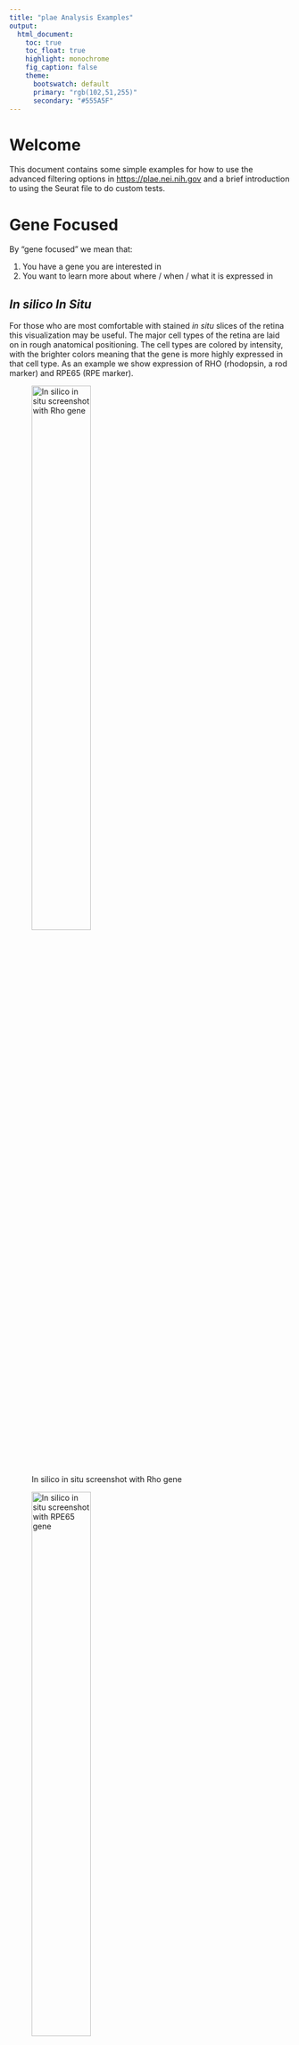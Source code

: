 ```yaml
---
title: "plae Analysis Examples"
output:
  html_document:
    toc: true
    toc_float: true
    highlight: monochrome
    fig_caption: false
    theme:
      bootswatch: default
      primary: "rgb(102,51,255)"
      secondary: "#555A5F"
---
```

# Welcome

This document contains some simple examples for how to use the advanced filtering options in [https://plae.nei.nih.gov]() and a brief introduction to using the Seurat file to do custom tests. 

# Gene Focused

By "gene focused" we mean that:

1. You have a gene you are interested in
2. You want to learn more about where / when / what it is expressed in

## *In silico* *In Situ*

For those who are most comfortable with stained *in situ* slices of the retina this visualization may be useful. The major cell types of the retina are laid on in rough anatomical positioning. The cell types are colored by intensity, with the brighter colors meaning that the gene is more highly expressed in that cell type. As an example we show expression of RHO (rhodopsin, a rod marker) and RPE65 (RPE marker).

![In silico in situ screenshot with Rho gene](screenshots/rho_in_situ.png){width=50%}

![In silico in situ screenshot with RPE65 gene](screenshots/rpe65_in_situ.png){width=50%}


## UMAP - Table

If you are curious about a gene, then there are several ways you can learn about its retinal cell type expression patterning. We will use [ATOH7](https://www.sciencedirect.com/science/article/pii/S0012160612001418?via%3Dihub), a transcription factor that regulates retinal ganglion development as our example gene. 

The UMAP view is a two dimensional representation of the individual cells in the scEiaD. Cells that are closer together have more related gene expression profiles (and thus are likely to be similar cell types). 

Let's go the UMAP - Table viewer in plae:

Viz -> UMAP - Tables

![umap visualization with atoh7 gene](screenshots/atoh7_umap_navigation.png){width=75%}

Dark gray are cells which have no detectable ATOH7.

Yellow is the highest expression and dark purple is the lowest expression. 

![umap visualization with atoh7 with relaxed expression filtering](screenshots/atoh7_umap.png){width=75%}

## Show highest expressing cells

What if we want to see which cells have the highest expression? We can use the "Filter Gene Expression" slider to only show cells with expression above a log2(expression) value.

We see that the highest expressing cells are in the "center" before the branching happens.

![umap visualization with atoh7 with tightened expression filtering](screenshots/atoh7_umap_filtered.png){width=75%}

## Species Filtering

By default plae shows data for all organisms in the database (human, mouse, macaque). 

If we only want to see ATOH7 expression in human data, then that is very easy with the powerful "Scatter Filter Category" and "Gene Filter On" sections.

![umap visualization with atoh7 on only human data](screenshots/atoh7_umap_filtered_human_only.png){width=75%}

## Table Information

While the UMAP view is cool looking, it can't show you everything....what if we want to know what kind of cells are expressing ATOH7?

We can have quantified information on where ATOH7 is expressed by Cell Type (predicted) (this is our machine learned cell type labels) and organism.

![screenshot of atoh7 gene info table](screenshots/atoh7_table.png){width=75%}

We see that about 50% of the mouse and human neurogenic cell type express ATOH7. In raw counts that is 16,449 of 28,811 total mouse neurogenic cells. They have an average expression of 1.86. You can sort or filter the table based on queries. If you wanted to see ATOH7 expression in the RGCs this is trivial to do by typing in the box below.

![screenshot of atoh7 gene info table with filtering shown for cell type](screenshots/atoh7_table_search.png){width=75%}

This shows us that ATOH7 expression seems to be dropping in the maturing/mature RGCs (and is much lower in the macaque) relative to the neurogenic population. 

## Study filtering

As scEiaD is constructed from publicly available datasets, you can also filter the data to only show results from a specific paper. This may be useful if you using the results from that paper and want to check or confirm a finding. 

You can see information about the papers / studies in scEiaD by using the adjacent "Make Meta Table" section as follows:

![meta table study screenshot](screenshots/meta_table_studies.png){width=75%}

We see that the Clark et al. 2019 study did Smart-seq2 and 10X across many developmental time points in mouse. They study_accession ID is SRP158081. We can use this ID to look at ATOH7 expression only in this study in both the UMAP view and the table view

![umap visualization of atoh7 expression in Clark et al 2019 study](screenshots/atoh7_umap_clark_only.png){width=75%}

![table info for atoh7 only showing info from Clark et al](screenshots/atoh7_table_clark_only.png){width=75%}


# Expression Plot

As we have a huge number of studies and samples, we can use this (for single cell data) unusual view: a boxplot! We can see how ATOH7 expression changes across celltype *and* study.

## How do we get here?

![expression plot page screenshot](screenshots/atoh7_exp_navigation.png)

## Make a plot....that shows nothing?

We've entered ATOH7 as the gene to plot (1). We are faceting (splitting the plot into separate sub-plots) on Cell Type (predict) (2). We are coloring the data points by study_accession (each study's average gene expression across the Cell Type (predict) is plotted separately) (3). But we see ... nothing. Why?

![atoh7 expression plot intentional bad example screenshot](screenshots/atoh7_exp_bad_view.png)

That is because the Plot Height (400) is not high enough. The text is prioritized over the data, so they are hidden. As it is extremely difficult to "auto" pick the correct height, it was more straightforward to have the user pick it. Usually a value around 700 - 1200 will give a reasonable view.

## Useable plot
![atoh7 expression plot with sufficient plot height given](screenshots/atoh7_exp_view.png)

So yes, now we can see the data. 

## Some cones have ATOH7 expression?

So each point is an independent study. We see high ATOH7 expression in the neurogenic population, across many studies. But we also see one of studies with ATOH7 expression in cones. The legend shows which colors correspond to which study.

![screenshot of legend of expression plot](screenshots/atoh7_exp_legend.png)
One of the studies is a bright pink...probably SRP200599. We can confirm that by replotting the data with a filter that only shows study_accession SRP200599.

![](screenshots/atoh7_exp_SRP200599.png)

Yep, that is it. We can jump to the UMAP - Table view to pull up the metadata we have extracted about the study. 

![](screenshots/atoh7_table_SRP200599.png)

This is from [Buenaventura et al. ](https://pubmed.ncbi.nlm.nih.gov/31260032/) and is a study that enriched early mouse cones. Some [work](https://www.sciencedirect.com/science/article/pii/S1534580720303075?via%3Dihub) suggests that loss of ATOH7 inhibits cone specification. These cones may be "early" cones or late neurogenic cells that are developing into cones. 


# Cell Type Focused

If you want to get a sense about *what* is present in scEiaD, then there are several tools you can use. For our example, we will be starting with the rods.

## How many rods do we have?
These are published labels
![](screenshots/rods_table.png)

## How many rods do we have after the machine learning?
![](screenshots/rods_predict_table.png)

## How many rods (predicted) do we have across organism?
![](screenshots/rods_predict_org_table.png)

## How many rods (predicted) we we have across organism and study?
![](screenshots/rods_predict_org_study_table.png)

## What genes are differentially expressed in the Rods?

![](screenshots/rods_diff_test.png)

## And what does ROM1 expression look like in the UMAP?

![](screenshots/rods_rom1_umap.png)

Very high expression in the rods (and expressed in other cells too)

# Advanced Stuff - Analysis in R

We provide the full data as seurat (v3) or anndata (scanpy) objects you can download for boutique analysis. Here we demonstrate how you can use the Seurat object to run a quick custom diff test on a sub-population of neurogenic cells. The Seurat object is 25 GB in size and likely will cause serious memory issues on a generic laptop. 

```r
library(Seurat)
library(tidyverse)
library(SingleCellExperiment)
library(scran)
library(org.Hs.eg.db)
#system('wget -O ~/data/scEiaD_2022_02/scEiaD_all_seurat_v3.Rdata https://hpc.nih.gov/~mcgaugheyd/scEiaD/2022_03_22/scEiaD_all_seurat_v3.Rdata)
# the -O renames the file and puts it in the ~/data/scEiaD directory
load('~/data/scEiaD_2022_02/scEiaD_all_seurat_v3.Rdata')
```

## ID neurogenic cells in different clusters
We see that the neurogenic cells are a small minority of these clusters. But perhaps still we can find some interesting differences between them. 
```r
scEiaD@meta.data %>% 
  group_by(cluster, CellType_predict) %>% 
  summarise(Count = n()) %>% 
  mutate(Perc = (Count / sum(Count)) * 100) %>% 
  filter(Perc > 5) %>% 
  filter(CellType_predict == 'Neurogenic Cell') %>% 
  arrange(-Count)
```

The most common is cluster 62 and 40

### Compare cluster 62 - Neurogenic vs cluster 40 - Neurogenic
This will take a few minutes to run. This is why we cannot offer on-demand custom diff testing as while it runs the whole app shuts down for *everyone* while it computes. 
```r
# Create new column with a pasted together cluster ID and a CellType
scEiaD <- AddMetaData(scEiaD, 
                      metadata = 
                        paste0(
                          scEiaD@meta.data$cluster, 
                          '_', 
                          scEiaD@meta.data$CellType_predict
                        ), 
                      col.name = 'clusterCT' )
# tell Seurat this new column is the default identity
Idents(scEiaD) <- scEiaD@meta.data$clusterCT
diff_test <- FindMarkers(scEiaD, ident.1 = '62_Neurogenic Cell', ident.2 = '40_Neurogenic Cell')
diff_test %>% arrange(p_val) %>% filter(abs(avg_log2FC) > 2) %>% head(5)
```

We see the second hit (by p value and log2FC > 2) is INSM1 (ENSG00000173404). It was reported by Anne Morris's group (https://iovs.arvojournals.org/article.aspx?articleid=2148558) that knocking down this gene leads to differentiation issues in the eye.


## Compare macula cones vs peripheral cones
Let us now demonstrate how having a deep and sort of well annotated set of data can be of value in asking more specific questions, like "how do macula/fovea cones differ relative to peripheral cones."

First, we need to see whether this is even a tractable question.
```r
scEiaD@meta.data %>% 
  as_tibble() %>% 
  group_by(retina_region, organism, study_accession, CellType_predict) %>% 
  summarise(Count = n()) %>% 
  filter(CellType_predict %in% c("Cone")) %>% 
  filter(Count > 10, !is.na(retina_region))
```
Yes, we have several human studies with macula / peripheral cone cells. 

Let's demonstrate how we can quickly run a conservative differential expression test the leverages the many studies we have. The "traditional" scRNA diff tests often return insane numbers of highly differentially expressed genes (the test we ran aboves returns `r diff_test %>% filter(p_val_adj < 0.05) %>% nrow()` gene with a padj < 0.05 !), which is highly annoying as then you really have to plot each result individually to confirm that it does not look wacky. We are going to build a "pseudo bulk" experiment here where we sum all the counts by gene, cell type (in this case we are doing macula cones *versus* peripheral cones), and study. This "pseudo" count table can then be used in a classic differential testing system like edgeR, limma, or DESeq2 (we will use the later).

```r
# Create new column with a pasted together retina region and a CellType
scEiaD <- AddMetaData(scEiaD, 
                      metadata = 
                        paste0(
                          scEiaD@meta.data$retina_region, 
                          '_', 
                          scEiaD@meta.data$CellType_predict,
                          '_',
                          scEiaD@meta.data$organism
                        ), 
                      col.name = 'regionCT')


# filter down scEiaD to only human and in semi-supported (more than 10 cones cells) studies
Idents(scEiaD) <- scEiaD@meta.data$regionCT
scEiaD__subset <- subset(scEiaD, idents = c('Macula_Cone_Homo sapiens','Peripheral_Cone_Homo sapiens'))
scEiaD__subset <- subset(scEiaD__subset, 
                         subset = study_accession %in% 
                           (scEiaD__subset@meta.data %>% group_by(study_accession) %>% 
                              summarise(Count = n()) %>% filter(Count > 10) %>% 
                              pull(study_accession)))
# create SCE object so can create a pseudobulk matrix to run DESeq2 on
sce <- as.SingleCellExperiment(scEiaD__subset)
summed <- scater::aggregateAcrossCells(sce, 
                                       ids=colData(sce)[,c("regionCT", "study_accession")])
# pull out the counts to build the DESeq2 object
mat <- assay(summed, 'counts')
colnames(mat) <-colData(summed) %>% as_tibble() %>% 
  mutate(names = glue::glue("{study_accession}_{retina_region}")) %>% pull(names)

library(DESeq2)
dds <- DESeqDataSetFromMatrix(countData = round(mat),
                              colData = colData(summed),
                              design= ~ study_accession + retina_region) # study as covariate, testing against fovea / not fovea
dds <- DESeq(dds)
deseq_res <- results(dds)
```

### Wrinkle

Now scEiaD is based on the Ensembl gene id (like ENSG00000185527). That's not very friendly to humans so I added a bit of code to link the Ensembl ID to the gene name and plot the top 16 diff genes (padj < 0.05). 
```r
# get human gene names 
library(org.Hs.eg.db)
symbols <- mapIds(org.Hs.eg.db, keys = row.names(deseq_res), keytype = "ENSEMBL", column="SYMBOL")

deseq_res %>% as_tibble(rownames = 'name') %>%  
  left_join(symbols %>% enframe()) %>% 
  dplyr::rename(Ensembl = name, Gene = value) %>% 
  filter(padj < 0.05) %>% 
  arrange(pvalue) %>% DT::datatable()
```

### Always look at the plots

#### PDE6G 
Top gene more highly expressed in the macula compared to the periphery. Seems pretty consistently higher across all the studies. 
```r
scEiaD__subset <- ScaleData(scEiaD__subset)
VlnPlot(scEiaD__subset, features = c('ENSG00000185527'), log = TRUE)

VlnPlot(scEiaD__subset, c('ENSG00000185527'), split.by = 'retina_region', group.by='study_accession', log = TRUE) 
```

#### HSPB1
Now we see the opposite side - the top gene that is higher in peripheral vs macula. Again looks fairly consistent across all the studies.
```r
VlnPlot(scEiaD__subset, features = c('ENSG00000099860'))

VlnPlot(scEiaD__subset, c('ENSG00000099860'), split.by = 'regionCT', group.by='study_accession', ) + aes(color=scEiaD__subset$regionCT)
```


#### HSPB1
Now we see the opposite side - the top gene that is higher in peripheral vs macula. Again looks fairly consistent across all the studies.
```r
VlnPlot(scEiaD__subset, features = c('ENSG00000106211'))

VlnPlot(scEiaD__subset, c('ENSG00000106211'), split.by = 'regionCT', group.by='study_accession', ) + aes(color=scEiaD__subset$regionCT)
```


#### PRPH2
Yan et al (https://www.nature.com/articles/s41598-020-66092-9) proposed PRPH2 as a cone fovea/peripheral specific gene. We can see whether that effect is still shown across multiple studies in scEiaD. We see the padj is not impressive in our diff test. 

```r
# first grab the ensembl id
deseq_res %>% as_tibble(rownames = 'name') %>%  
  left_join(symbols %>% enframe()) %>% 
  dplyr::rename(Ensembl = name, Gene = value) %>% 
  filter(Gene == 'PRPH2')
```

The plots certainly do not DISPROVE the Yan et al hypothesis - you still see that the trend is (mostly) the same across all the studies. However the p value is likely low for because the effect size (fold change) is modest across most studies (and in one case, the effect is opposite). As a exercise to the reader, you could re-do the pseudobulk test, removing SRP194595 and seeing whether padj value you get returned is substantially different. 
```r
VlnPlot(scEiaD__subset, features = c('ENSG00000112619'))

VlnPlot(scEiaD__subset, c('ENSG00000112619'), split.by = 'regionCT', group.by='study_accession', ) + aes(color=scEiaD__subset$regionCT)

```

